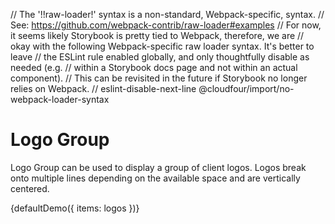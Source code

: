 // The '!!raw-loader!' syntax is a non-standard, Webpack-specific, syntax.
// See: https://github.com/webpack-contrib/raw-loader#examples
// For now, it seems likely Storybook is pretty tied to Webpack, therefore, we are
// okay with the following Webpack-specific raw loader syntax. It's better to leave
// the ESLint rule enabled globally, and only thoughtfully disable as needed (e.g.
// within a Storybook docs page and not within an actual component).
// This can be revisited in the future if Storybook no longer relies on Webpack.
// eslint-disable-next-line @cloudfour/import/no-webpack-loader-syntax

<Meta title="Objects/Logo Group" />

# Logo Group

Logo Group can be used to display a group of client logos. Logos break onto multiple lines depending on the available space and are vertically centered.

<Canvas>
  <Story name="Default">{defaultDemo({ items: logos })}</Story>
</Canvas>
